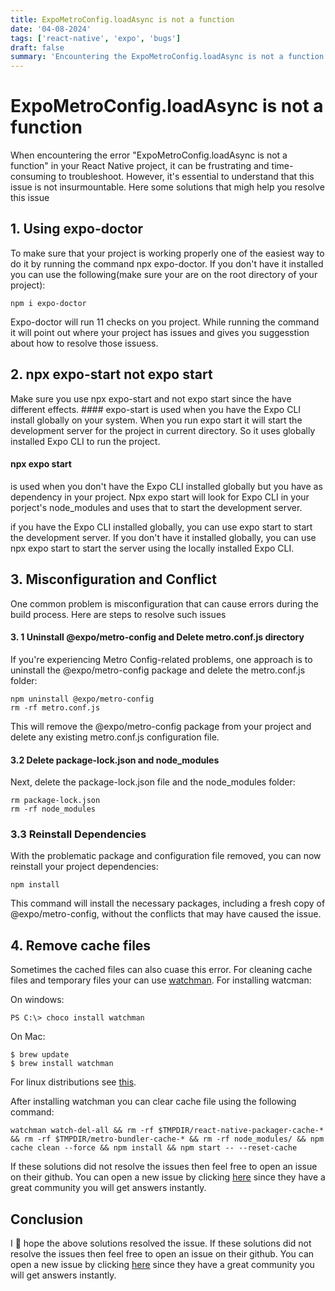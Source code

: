 ```yaml
---
title: ExpoMetroConfig.loadAsync is not a function
date: '04-08-2024'
tags: ['react-native', 'expo', 'bugs']
draft: false
summary: 'Encountering the ExpoMetroConfig.loadAsync is not a function error in your React Native project can be frustrating, but it is not insurmountable.'
---
```


# ExpoMetroConfig.loadAsync is not a function
When encountering the error "ExpoMetroConfig.loadAsync is not a function" in your React Native project, it can be frustrating and time-consuming to troubleshoot. However, it's essential to understand that this issue is not insurmountable.
Here some solutions that migh help you resolve this issue

## 1. Using expo-doctor
To make sure that your project is working properly one of the easiest way to do it by running the command npx expo-doctor.
If you don't have it installed you can use the following(make sure your are on the root directory of your project):
```
npm i expo-doctor
```
Expo-doctor will run 11 checks on you project. While running the command it will point out where your project has issues and gives you suggesstion about how to resolve those issuess.

## 2. npx expo-start not expo start
Make sure you use npx expo-start and not expo start since the have different effects. 
    #### expo-start 
is used when you have the Expo CLI install globally on your system. When you run expo start it will start the development server for the project in current directory. So it uses globally installed Expo CLI to run the project.

#### npx expo start 
is used when you don't have the Expo CLI installed globally but you have as dependency in your project. Npx expo start will look for Expo CLI in your porject's node_modules and uses that to start the development server.

if you have the Expo CLI installed globally, you can use expo start to start the development server. If you don't have it installed globally, you can use npx expo start to start the server using the locally installed Expo CLI.

## 3. Misconfiguration and Conflict
One common problem is misconfiguration that can cause errors during the build process.
Here are steps to resolve such issues

#### 3. 1 Uninstall @expo/metro-config and Delete metro.conf.js directory
If you're experiencing Metro Config-related problems, one approach is to uninstall the @expo/metro-config package and delete the metro.conf.js folder:
```
npm uninstall @expo/metro-config
rm -rf metro.conf.js
```

This will remove the @expo/metro-config package from your project and delete any existing metro.conf.js configuration file.

#### 3.2 Delete package-lock.json and node_modules
Next, delete the package-lock.json file and the node_modules folder:
```
rm package-lock.json
rm -rf node_modules

```

### 3.3 Reinstall Dependencies
With the problematic package and configuration file removed, you can now reinstall your project dependencies:
```
npm install
```
This command will install the necessary packages, including a fresh copy of @expo/metro-config, without the conflicts that may have caused the issue.

## 4. Remove cache files
Sometimes the cached files can also cuase this error. For cleaning cache files and temporary files your can use [watchman](https://facebook.github.io/watchman).
For installing watcman:

On windows:
```
PS C:\> choco install watchman
```

On Mac:
```
$ brew update
$ brew install watchman
```

For linux distributions see [this](https://facebook.github.io/watchman/docs/install).

After installing watchman you can clear cache file using the following command:
```
watchman watch-del-all && rm -rf $TMPDIR/react-native-packager-cache-* && rm -rf $TMPDIR/metro-bundler-cache-* && rm -rf node_modules/ && npm cache clean --force && npm install && npm start -- --reset-cache
```

If these solutions did not resolve the issues then feel free to open an issue on their github.
You can open a new issue by clicking [here](https://github.com/expo/expo/issues) since they have a great community you will get answers instantly.

## Conclusion
I 🤞 hope the above solutions resolved the issue. If these solutions did not resolve the issues then feel free to open an issue on their github. You can open a new issue by clicking [here](https://github.com/expo/expo/issues) since they have a great community you will get answers instantly.